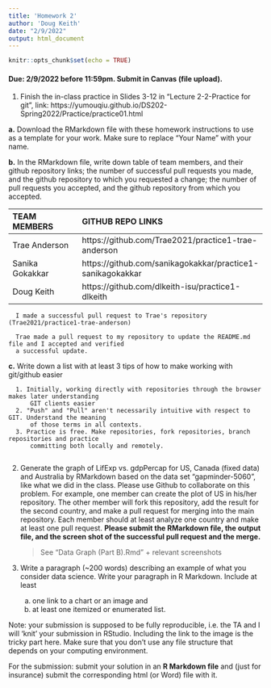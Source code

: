 ```yaml
---
title: 'Homework 2'
author: 'Doug Keith'
date: "2/9/2022"
output: html_document
---
```


```r
knitr::opts_chunk$set(echo = TRUE)
```

#### Due: 2/9/2022 before 11:59pm. Submit in Canvas (file upload).

1. Finish the in-class practice in Slides 3-12 in "Lecture 2-2-Practice for git", link: https://yumouqiu.github.io/DS202-Spring2022/Practice/practice01.html

**a.** Download the RMarkdown file with these homework instructions to use as a template for your work. Make sure to replace "Your Name" with your name.

**b.** In the RMarkdown file, write down table of team members, and their github repository links; the number of successful pull requests you made, and the github repository to which you requested a change;  the number of pull requests you accepted, and the github repository from which you accepted.
    
|TEAM MEMBERS |GITHUB REPO LINKS  |
|:------------|:------------------|
|Trae Anderson|https://github.com/Trae2021/practice1-trae-anderson  |
|Sanika Gokakkar|https://github.com/sanikagokakkar/practice1-sanikagokakkar |
|Doug Keith|https://github.com/dlkeith-isu/practice1-dlkeith  |
    
      I made a successful pull request to Trae's repository (Trae2021/practice1-trae-anderson)
    
      Trae made a pull request to my repository to update the README.md file and I accepted and verified
      a successful update.
    

**c.** Write down a list with at least 3 tips of how to make working with git/github easier
    
      1. Initially, working directly with repositories through the browser makes later understanding
          GIT clients easier
      2. "Push" and "Pull" aren't necessarily intuitive with respect to GIT. Understand the meaning
          of those terms in all contexts.
      3. Practice is free. Make repositories, fork repositories, branch repositories and practice
          committing both locally and remotely.
      

2. Generate the graph of LifExp vs. gdpPercap for US, Canada (fixed data) and Australia by RMarkdown based on the data set "gapminder-5060", like what we did in the class.
Please use Github to collaborate on this problem. For example, one member can create the plot of US in his/her repository. The other member will fork this repository, add the result for the second country, and make a pull request for merging into the main repository. Each member should at least analyze one country and make at least one pull request. **Please submit the RMarkdown file, the output file, and the screen shot of the successful pull request and the merge.**

      >See "Data Graph (Part B).Rmd" + relevant screenshots

3. Write a paragraph (~200 words) describing an example of what you consider data science. Write your paragraph in R Markdown. Include at least
    a. one link to a chart or an image and
    b. at least one itemized or enumerated list.


Note: your submission is supposed to be fully reproducible, i.e. the TA and I will 'knit' your submission in RStudio. Including the link to the image is the tricky part here. Make sure that you don't use any file structure that depends on your computing environment.


For the submission: submit your solution in an **R Markdown file** and (just for insurance) submit the corresponding html (or Word) file with it.
